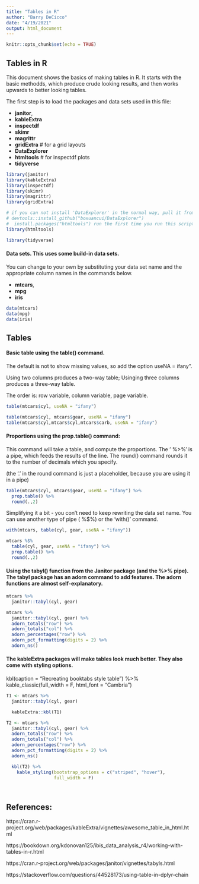```yaml
---
title: "Tables in R"
author: "Barry DeCicco"
date: "4/19/2021"
output: html_document
---
```


```r
knitr::opts_chunk$set(echo = TRUE)
```

## Tables in R

This document shows the basics of making tables in R.
It starts with the basic methodds, which produce crude looking results, and then works upwards to better looking tables.


The first step is to load the packages and data sets used in this file:

- **janitor**, 
- **kableExtra** 
- **inspectdf**
- **skimr**
- **magrittr**
- **gridExtra**   # for a grid layouts
- **DataExplorer**
- **htmltools**   # for inspectdf plots
- **tidyverse**


```r
library(janitor)
library(kableExtra)
library(inspectdf)
library(skimr)
library(magrittr)
library(gridExtra)

# if you can not install 'DataExplorer' in the normal way, pull it from github:
# devtools::install_github("boxuancui/DataExplorer")
#  install.packages("htmltools") run the first time you run this script.
library(htmltools)

library(tidyverse)

```


#### Data sets.  This uses some build-in data sets.
You can change to your own by substituting your data set name and the appropriate column names in the commands below.

- **mtcars**, 
- **mpg** 
- **iris**


```r

data(mtcars)
data(mpg)
data(iris)

```




## Tables

#### Basic table using the **table()** command.  

The default is not to show missing values, so add the option useNA = ifany".

Using two columns produces a two-way table;
Usinging three columns produces a three-way table.

The order is:  row variable, column variable, 
page variable.

```r

table(mtcars$cyl, useNA = "ifany")

table(mtcars$cyl, mtcars$gear, useNA = "ifany")
table(mtcars$cyl,mtcars$cyl,mtcars$carb, useNA = "ifany")
```

#### Proportions using the **prop.table()** command:

This command will take a table, and compute the proportions.  The ' %>%' is a pipe, which feeds the results of the line.  The round() command rounds it to the number of decimals which you specify.

(the '.' in the round command is just a placeholder, because you are using it in a pipe)


```r

table(mtcars$cyl, mtcars$gear, useNA = "ifany") %>% 
  prop.table() %>% 
  round(.,2)

```

Simplifying it a bit - you con't need to keep rewriting the data set name.  You can use another type of pipe ( %$%) or the 'with()' command.

```r


with(mtcars, table(cyl, gear, useNA = "ifany"))

mtcars %$% 
  table(cyl, gear, useNA = "ifany") %>% 
  prop.table() %>% 
  round(.,2)

```
#### Using the **tabyl()** function from the Janitor package  (and the %>% pipe).  The tabyl package has an **adorn** command to add features.  The adorn functions are almost self-explanatory.

```r


mtcars %>% 
  janitor::tabyl(cyl, gear) 

mtcars %>% 
  janitor::tabyl(cyl, gear) %>% 
  adorn_totals("row") %>% 
  adorn_totals("col") %>% 
  adorn_percentages("row") %>%
  adorn_pct_formatting(digits = 2) %>%
  adorn_ns()

```

#### The kableExtra packages will  make tables look much better.  They also come with styling options.

kbl(caption = "Recreating booktabs style table") %>%
  kable_classic(full_width = F, html_font = "Cambria")



```r


T1 <- mtcars %>% 
  janitor::tabyl(cyl, gear) 

  kableExtra::kbl(T1)

T2 <- mtcars %>% 
  janitor::tabyl(cyl, gear) %>% 
  adorn_totals("row") %>% 
  adorn_totals("col") %>% 
  adorn_percentages("row") %>%
  adorn_pct_formatting(digits = 2) %>%
  adorn_ns() 

  kbl(T2) %>% 
    kable_styling(bootstrap_options = c("striped", "hover"),
                  full_width = F)

  


```


## References:

https://cran.r-project.org/web/packages/kableExtra/vignettes/awesome_table_in_html.html

https://bookdown.org/kdonovan125/ibis_data_analysis_r4/working-with-tables-in-r.html

https://cran.r-project.org/web/packages/janitor/vignettes/tabyls.html

https://stackoverflow.com/questions/44528173/using-table-in-dplyr-chain
